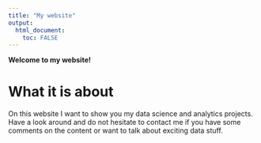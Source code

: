 ```yaml
---
title: "My website"
output: 
  html_document:
    toc: FALSE
---
```





**Welcome to my website!**


# What it is about

On this website I want to show you my data science and analytics projects.
Have a look around and do not hesitate to contact me if you have some comments on the content or want to talk about exciting data stuff.







